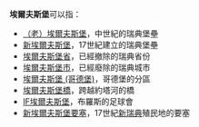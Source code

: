 '''埃爾夫斯堡'''可以指：
*[[埃爾夫斯堡|（老）埃爾夫斯堡]]，中世紀的瑞典堡壘
*[[新埃爾夫斯堡|新埃爾夫斯堡]]，17世紀建立的瑞典堡壘
*[[埃爾夫斯堡省|埃爾夫斯堡省]]，已經撤除的瑞典省份
*[[埃爾夫斯堡市|埃爾夫斯堡市]]，已經廢除的瑞典城市
*[[埃爾夫斯堡_(哥德堡)|埃爾夫斯堡 (哥德堡)]]，哥德堡的分區
*[[埃爾夫斯堡橋|埃爾夫斯堡橋]]，跨越約塔河的橋
*[[IF埃爾夫斯堡|IF埃爾夫斯堡]]，布羅斯的足球會
*[[新埃爾夫斯堡要塞|新埃爾夫斯堡要塞]]，17世紀[[新瑞典|新瑞典]]殖民地的要塞

{{disambig|Älvsborg|Cat=五字地名消歧義}}